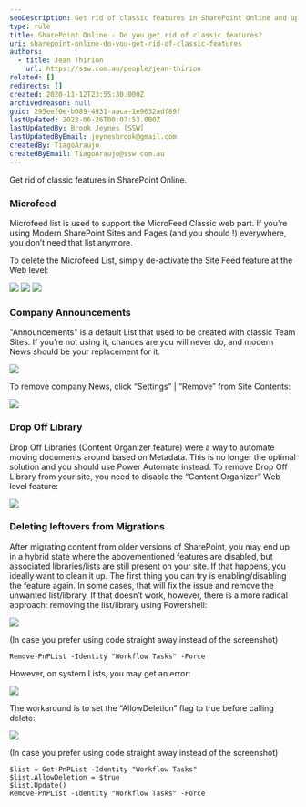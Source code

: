 ```yaml
---
seoDescription: Get rid of classic features in SharePoint Online and upgrade to a modern experience.
type: rule
title: SharePoint Online - Do you get rid of classic features?
uri: sharepoint-online-do-you-get-rid-of-classic-features
authors:
  - title: Jean Thirion
    url: https://ssw.com.au/people/jean-thirion
related: []
redirects: []
created: 2020-11-12T23:55:30.000Z
archivedreason: null
guid: 295eef0e-b089-4931-aaca-1e9632adf89f
lastUpdated: 2023-06-26T00:07:53.000Z
lastUpdatedBy: Brook Jeynes [SSW]
lastUpdatedByEmail: jeynesbrook@gmail.com
createdBy: TiagoAraujo
createdByEmail: TiagoAraujo@ssw.com.au
---
```


Get rid of classic features in SharePoint Online.
### Microfeed

Microfeed list is used to support the MicroFeed Classic web part. If you’re using Modern SharePoint Sites and Pages (and you should !) everywhere, you don’t need that list anymore.

To delete the Microfeed List, simply de-activate the Site Feed feature at the Web level:

![](microfeed-sharepoint.png)
![](site-feed-sharepoint.png)
![](site-feed-sharepoint.png)

### Company Announcements

"Announcements" is a default List that used to be created with classic Team Sites. If you’re not using it, chances are you will never do, and modern News should be your replacement for it.

![](company-announcements-sharepoint.png)

To remove company News, click “Settings” | “Remove” from Site Contents:

![](site-feed-sharepoint2.png)

### Drop Off Library

Drop Off Libraries (Content Organizer feature) were a way to automate moving documents around based on Metadata. This is no longer the optimal solution and you should use Power Automate instead. To remove Drop Off Library from your site, you need to disable the “Content Organizer” Web level feature:

![](content-organizer-sharepoint.png)

### Deleting leftovers from Migrations

After migrating content from older versions of SharePoint, you may end up in a hybrid state where the abovementioned features are disabled, but associated libraries/lists are still present on your site. If that happens, you ideally want to clean it up.
The first thing you can try is enabling/disabling the feature again. In some cases, that will fix the issue and remove the unwanted list/library.
If that doesn’t work, however, there is a more radical approach: removing the list/library using Powershell:

![](jean-migration-1.jpg)

(In case you prefer using code straight away instead of the screenshot)

```pwsh
Remove-PnPList -Identity "Workflow Tasks" -Force
```

However, on system Lists, you may get an error:

![](jean-migration-2.jpg)

The workaround is to set the “AllowDeletion” flag to true before calling delete:

![](jean-migration-3.png)

(In case you prefer using code straight away instead of the screenshot)

```pwsh
$list = Get-PnPList -Identity "Workflow Tasks"
$list.AllowDeletion = $true
$list.Update()
Remove-PnPList -Identity "Workflow Tasks" -Force
```
